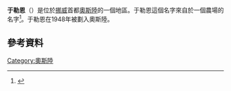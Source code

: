 {{Infobox settlement
| name                   = 于勒恩
| official_name          = Bydel Ullern
| type                   = 区
| image_shield           = Oslo komm.svg
| image_map              = Oslo ullern.png
| image_skyline          =
| latd =  | latm =  | lats =  | latNS = N
| longd =  | longm=  | longs=  | longEW= E
| coordinates_display    = inline,title
| coordinates_region     = NO
| subdivision_type       = 國家
| subdivision_name       = [[挪威|挪威]]
| subdivision_type2      = 城市
| subdivision_name2      = [[奧斯陸|奧斯陸]]
| iso_code               = [[ISO_3166-2:NO|NO-030106]]
| leader_title           = <!-- Governor -->
| leader_name            =
| area_total_km2         = 9.4
| area_footnotes         =
| area_rank              =
| area_note              =
| population_as_of       = 2004
| population_total       = 26,694
| population_footnotes   =
| population_rank        =
| population_note        =
| population_density_km2 = auto
| timezone1              = [[Central_European_Time|CET]]
| utc_offset1            = +1
| timezone1_DST          = [[Central_European_Summer_Time|CEST]]
| utc_offset1_DST        = +2
| website                = [http://www.bydel-ullern.oslo.kommune.no/ bydel-ullern.oslo.kommune.no]
}}
'''于勒恩'''（{{lang-no|Ullern}}）是位於[[挪威|挪威]]首都[[奧斯陸|奧斯陸]]的一個地區。于勒恩這個名字來自於一個農場的名字<ref name=oby>{{cite encyclopedia|year=2000|title=Ullern|encyclopedia=Oslo byleksikon|edition=4|editor=Tvedt, Knut Are|publisher=Kunnskapsforlaget|location=Oslo|pages=454–455|isbn=82-573-0815-3}}</ref>。于勒恩在1948年被劃入奧斯陸。

==參考資料==
{{Reflist}}
{{Commons category|Bydel Ullern}}
{{coord|59|55|32|N|10|39|17|E|region:NO-03_type:city_source:kolossus-dewiki|display=title}}

{{奧斯陸行政區劃}}
[[Category:奧斯陸|Category:奧斯陸]]